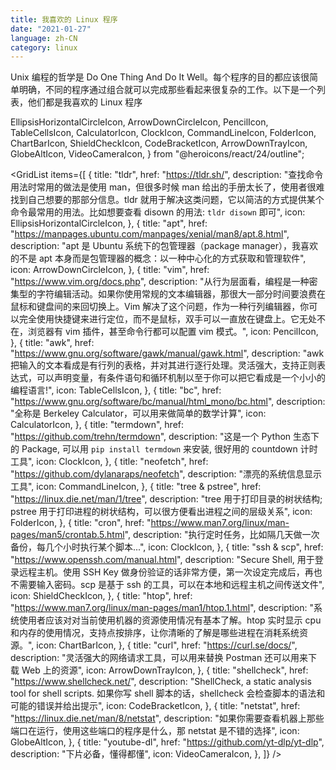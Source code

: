 ```yaml
---
title: 我喜欢的 Linux 程序
date: "2021-01-27"
language: zh-CN
category: linux
---
```


Unix 编程的哲学是 Do One Thing And Do It Well。每个程序的目的都应该很简单明确，不同的程序通过组合就可以完成那些看起来很复杂的工作。以下是一个列表，他们都是我喜欢的 Linux 程序

  EllipsisHorizontalCircleIcon,
  ArrowDownCircleIcon,
  PencilIcon,
  TableCellsIcon,
  CalculatorIcon,
  ClockIcon,
  CommandLineIcon,
  FolderIcon,
  ChartBarIcon,
  ShieldCheckIcon,
  CodeBracketIcon,
  ArrowDownTrayIcon,
  GlobeAltIcon,
  VideoCameraIcon,
} from "@heroicons/react/24/outline";

<GridList
  items={[
    {
      title: "tldr",
      href: "https://tldr.sh/",
      description:
        "查找命令用法时常用的做法是使用 man，但很多时候 man 给出的手册太长了，使用者很难找到自己想要的那部分信息。tldr 就用于解决这类问题，它以简洁的方式提供某个命令最常用的用法。比如想要查看 disown 的用法: `tldr disown` 即可",
      icon: EllipsisHorizontalCircleIcon,
    },
    {
      title: "apt",
      href: "https://manpages.ubuntu.com/manpages/xenial/man8/apt.8.html",
      description:
        "apt 是 Ubuntu 系统下的包管理器（package manager），我喜欢的不是 apt 本身而是包管理器的概念：以一种中心化的方式获取和管理软件",
      icon: ArrowDownCircleIcon,
    },
    {
      title: "vim",
      href: "https://www.vim.org/docs.php",
      description:
        "从行为层面看，编程是一种密集型的字符编辑活动。如果你使用常规的文本编辑器，那很大一部分时间要浪费在鼠标和键盘间的来回切换上。Vim 解决了这个问题，作为一种行列编辑器，你可以完全使用快捷键来进行定位，而不是鼠标，双手可以一直放在键盘上。它无处不在，浏览器有 vim 插件，甚至命令行都可以配置 vim 模式。",
      icon: PencilIcon,
    },
    {
      title: "awk",
      href: "https://www.gnu.org/software/gawk/manual/gawk.html",
      description:
        "awk 把输入的文本看成是有行列的表格，并对其进行逐行处理。灵活强大，支持正则表达式，可以声明变量，有条件语句和循环机制以至于你可以把它看成是一个小小的编程语言!",
      icon: TableCellsIcon,
    },
    {
      title: "bc",
      href: "https://www.gnu.org/software/bc/manual/html_mono/bc.html",
      description: "全称是 Berkeley Calculator，可以用来做简单的数学计算",
      icon: CalculatorIcon,
    },
    {
      title: "termdown",
      href: "https://github.com/trehn/termdown",
      description:
        "这是一个 Python 生态下的 Package, 可以用 `pip install termdown` 来安装, 很好用的 countdown 计时工具",
      icon: ClockIcon,
    },
    {
      title: "neofetch",
      href: "https://github.com/dylanaraps/neofetch",
      description: "漂亮的系统信息显示工具",
      icon: CommandLineIcon,
    },
    {
      title: "tree & pstree",
      href: "https://linux.die.net/man/1/tree",
      description:
        "tree 用于打印目录的树状结构; pstree 用于打印进程的树状结构，可以很方便看出进程之间的层级关系",
      icon: FolderIcon,
    },
    {
      title: "cron",
      href: "https://www.man7.org/linux/man-pages/man5/crontab.5.html",
      description:
        "执行定时任务，比如隔几天做一次备份，每几个小时执行某个脚本...",
      icon: ClockIcon,
    },
    {
      title: "ssh & scp",
      href: "https://www.openssh.com/manual.html",
      description:
        "Secure Shell, 用于登录远程主机。使用 SSH Key 做身份验证的话非常方便，第一次设定完成后，再也不需要输入密码。scp 是基于 ssh 的工具，可以在本地和远程主机之间传送文件",
      icon: ShieldCheckIcon,
    },
    {
      title: "htop",
      href: "https://www.man7.org/linux/man-pages/man1/htop.1.html",
      description:
        "系统使用者应该对对当前使用机器的资源使用情况有基本了解。htop 实时显示 cpu 和内存的使用情况，支持点按排序，让你清晰的了解是哪些进程在消耗系统资源。",
      icon: ChartBarIcon,
    },
    {
      title: "curl",
      href: "https://curl.se/docs/",
      description:
        "灵活强大的网络请求工具，可以用来替换 Postman 还可以用来下载 Web 上的资源",
      icon: ArrowDownTrayIcon,
    },
    {
      title: "shellcheck",
      href: "https://www.shellcheck.net/",
      description:
        "ShellCheck, a static analysis tool for shell scripts. 如果你写 shell 脚本的话，shellcheck 会检查脚本的语法和可能的错误并给出提示",
      icon: CodeBracketIcon,
    },
    {
      title: "netstat",
      href: "https://linux.die.net/man/8/netstat",
      description:
        "如果你需要查看机器上那些端口在运行，使用这些端口的程序是什么，那 netstat 是不错的选择",
      icon: GlobeAltIcon,
    },
    {
      title: "youtube-dl",
      href: "https://github.com/yt-dlp/yt-dlp",
      description: "下片必备，懂得都懂",
      icon: VideoCameraIcon,
    },
  ]}
/>
